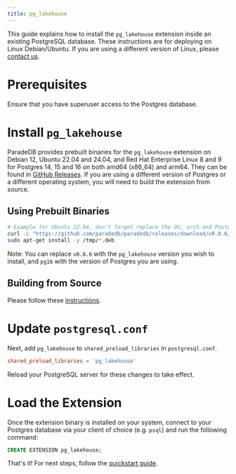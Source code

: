 ```yaml
---
title: pg_lakehouse
---
```


This guide explains how to install the `pg_lakehouse` extension inside an existing PostgreSQL database. These
instructions are for deploying on Linux Debian/Ubuntu. If you are using a different version of Linux, please
[contact us](mailto:sales@paradedb.com).

# Prerequisites

Ensure that you have superuser access to the Postgres database.

# Install `pg_lakehouse`

ParadeDB provides prebuilt binaries for the `pg_lakehouse` extension on Debian 12, Ubuntu 22.04 and 24.04, and Red Hat Enterprise Linux 8 and 9 for Postgres 14, 15 and 16 on both amd64 (x86_64) and arm64. They can be found in [GitHub Releases](https://github.com/paradedb/paradedb/releases/latest). If you
are using a different version of Postgres or a different operating system, you will need to build the extension from source.

## Using Prebuilt Binaries

```bash
# Example for Ubuntu 22.04, don't forget replace the OS, arch and Postgres for your system
curl -L "https://github.com/paradedb/paradedb/releases/download/v0.8.6/postgresql-16-pg_lakehouse_0.8.6-1PARADEDB-noble_amd64.deb" -o /tmp/pg_lakehouse.deb
sudo apt-get install -y /tmp/*.deb
```

Note: You can replace `v0.8.6` with the `pg_lakehouse` version you wish to install, and `pg16` with the version of Postgres you are using.

## Building from Source

Please follow these [instructions](https://github.com/paradedb/paradedb/tree/v0.8.6/pg_lakehouse#installation).

# Update `postgresql.conf`

Next, add `pg_lakehouse` to `shared_preload_libraries` in `postgresql.conf`.

```conf
shared_preload_libraries = 'pg_lakehouse'
```

Reload your PostgreSQL server for these changes to take effect.

# Load the Extension

Once the extension binary is installed on your system, connect to your Postgres database via your client of choice (e.g. `psql`) and run the following command:

```sql
CREATE EXTENSION pg_lakehouse;
```

That's it! For next steps, follow the [quickstart guide](/analytics/quickstart).
